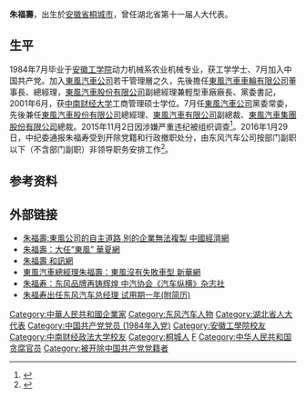'''朱福壽'''{{BD|1962年|10月|}}，出生於[[安徽省|安徽省]][[桐城市|桐城市]]，曾任湖北省第十一届人大代表。

==生平==
1984年7月毕业于[[安徽工学院|安徽工学院]]动力机械系农业机械专业，获工学学士、7月加入中国共产党。加入[[東風汽車公司|東風汽車公司]]若干管理層之久，先後擔任[[東風汽車車輪有限公司|東風汽車車輪有限公司]]董事長、總經理，[[東風汽車股份有限公司|東風汽車股份有限公司]]副總經理兼輕型車廠廠長、黨委書記，2001年6月，获[[中南财经大学|中南财经大学]]工商管理硕士学位。7月任[[東風汽車公司|東風汽車公司]]黨委常委，先後兼任[[東風汽車股份有限公司|東風汽車股份有限公司]]總經理、[[東風汽車有限公司|東風汽車有限公司]]副總裁、[[東風汽車集團股份有限公司|東風汽車集團股份有限公司]]總裁。2015年11月2日因涉嫌严重违纪被组织调查<ref>{{cite news |title=东风汽车公司党委副书记、董事、总经理朱福寿接受组织调查 |url=http://www.ccdi.gov.cn/xwtt/201511/t20151102_64333.html |publisher=中央纪委监察部网站 |date=2015年11月2日 |accessdate=2015年11月2日 |archive-date=2016年2月5日 |archive-url=https://web.archive.org/web/20160205072715/http://www.ccdi.gov.cn/xwtt/201511/t20151102_64333.html |dead-url=no }}</ref>。2016年1月29日，中纪委通报朱福寿受到开除党籍和行政撤职处分，由东风汽车公司按部门副职以下（不含部门副职）非领导职务安排工作<ref name="重大职务调整">{{cite web |url = http://www.ccdi.gov.cn/xwtt/201601/t20160129_73665.html |title = 中央纪委2015年给予10名中管干部党纪重处分并作出重大职务调整 |accessdate = 2016年1月29日 |publisher = 中央纪委监察部网站 |archive-date = 2016年2月1日 |archive-url = https://web.archive.org/web/20160201005119/http://www.ccdi.gov.cn/xwtt/201601/t20160129_73665.html |dead-url = no }}</ref>。

==参考资料==
{{reflist}}

== 外部链接 ==
* [http://auto.ce.cn/ctzh/zy/201106/13/t20110613_20990595.shtml 朱福壽:東風公司的自主道路 別的企業無法複製 中國經濟網] {{Wayback|url=http://auto.ce.cn/ctzh/zy/201106/13/t20110613_20990595.shtml |date=20170305042840 }}
* [http://big5.huaxia.com/tslj/rdrw/2011/03/2324699.html 朱福壽：大任“東風” 華夏網] {{Wayback|url=http://big5.huaxia.com/tslj/rdrw/2011/03/2324699.html |date=20200616094629 }}
* [https://web.archive.org/web/20150427112900/http://renwu.hexun.com.tw/figure_640.shtml 朱福壽 和訊網]
* [https://web.archive.org/web/20110502093110/http://www.cq.xinhuanet.com/2011-04/25/content_22614976.htm 東風汽車總經理朱福壽：東風沒有失敗車型 新華網]
* [http://www.caam.org.cn/renwu/20110728/1205058996.html 朱福寿：东风品牌再铸辉煌 中汽协会《汽车纵横》杂志社] {{Wayback|url=http://www.caam.org.cn/renwu/20110728/1205058996.html |date=20200616094645 }}
* [http://news.xinhuanet.com/fortune/2011-04/13/c_121301136.htm 朱福寿出任东风汽车总经理 试用期一年(附简历)] {{Wayback|url=http://news.xinhuanet.com/fortune/2011-04/13/c_121301136.htm |date=20130713091757 }}

{{中共十八大到十九大期间的反腐败工作}}

{{DEFAULTSORT:Z}}
[[Category:中華人民共和國企業家|Category:中華人民共和國企業家]]
[[Category:东风汽车人物|Category:东风汽车人物]]
[[Category:湖北省人大代表|Category:湖北省人大代表]]
[[Category:中国共产党党员_(1984年入党)|Category:中国共产党党员 (1984年入党)]]
[[Category:安徽工學院校友|Category:安徽工學院校友]]
[[Category:中南财经政法大学校友|Category:中南财经政法大学校友]]
[[Category:桐城人|Category:桐城人]]
[[Category:朱姓|F]]
[[Category:中华人民共和国贪腐官员|Category:中华人民共和国贪腐官员]]
[[Category:被开除中国共产党党籍者|Category:被开除中国共产党党籍者]]